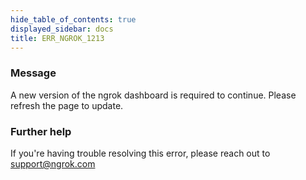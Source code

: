 ```yaml
---
hide_table_of_contents: true
displayed_sidebar: docs
title: ERR_NGROK_1213
---
```


### Message

A new version of the ngrok dashboard is required to continue. Please refresh the page to update.

<ErrorDetails />

### Further help

If you're having trouble resolving this error, please reach out to [support@ngrok.com](mailto:support@ngrok.com?subject=Help%20with%20ERR_NGROK_1213)
